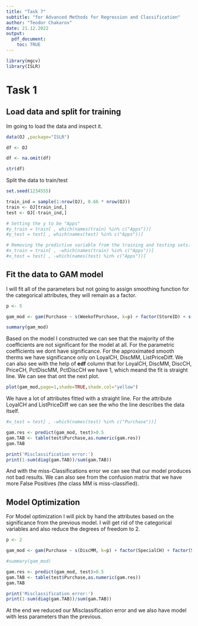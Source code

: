 ```yaml
---
title: "Task 7"
subtitle: "for Advanced Methods for Regression and Classification"
author: "Teodor Chakarov"
date: 21.12.2022
output: 
  pdf_document:
    toc: TRUE
---
```



```r
library(mgcv)
library(ISLR)

```

# Task 1

## Load data and split for training

Im going to load the data and inspect it.
```r
data(OJ ,package="ISLR")

df <- OJ

df <- na.omit(df)

str(df)
```

Split the data to train/test
```r
set.seed(1234555)

train_ind = sample(1:nrow(OJ), 0.66 * nrow(OJ))
train <- OJ[train_ind,]
test <- OJ[-train_ind,]

# Setting the y to be "Apps"
#y_train = train[ , which(names(train) %in% c("Apps"))]
#y_test = test[ , which(names(test) %in% c("Apps"))]

# Removing the predictive variable from the training and testing sets.
#x_train = train[ , -which(names(train) %in% c("Apps"))]
#x_test = test[ , -which(names(test) %in% c("Apps"))]

``` 


## Fit the data to GAM model

I will fit all of the parameters but not going to assign smoothing function for the categorical attributes, they will remain as a factor.
```r
p <- 5

gam_mod <- gam(Purchase ~ s(WeekofPurchase, k=p) + factor(StoreID) + s(PriceCH, k=p) + s(PriceMM, k=p) + s(DiscCH, k=p) + s(DiscMM, k=p) + factor(SpecialCH) + factor(SpecialMM) + s(LoyalCH, k=p) + s(SalePriceMM, k=p) + s(SalePriceCH, k=p) + s(PriceDiff, k=p) + Store7 + s(PctDiscMM, k=p) + s(PctDiscCH, k=p) + s(ListPriceDiff, k=p) + factor(STORE), data=train, family="binomial")

summary(gam_mod)
```

Based on the model I constructed we can see that the majority of the coefficients are not significant for the model at all. For the parametric coefficients we dont have significance. For the approximated smooth therms we have significance only on LoyalCH, DiscMM, ListPriceDiff. 
We can also see with the help of **edf** column that for LoyalCH, DiscMM, DiscCH, PriceCH, PctDiscMM, PctDiscCH we have 1, which meand the fit is straight line. We can see that ont the next plot. 

```r
plot(gam_mod,page=1,shade=TRUE,shade.col="yellow")
```

We have a lot of attributes fitted with a straight line. For the attribute LoyalCH and ListPriceDiff we can see the who the line describes the data itself.

```r
#x_test = test[ , -which(names(test) %in% c("Purchase"))]

gam.res <- predict(gam_mod, test)>0.5
gam.TAB <- table(test$Purchase,as.numeric(gam.res))
gam.TAB

print('Misclassification error:')
print(1-sum(diag(gam.TAB))/sum(gam.TAB))
```

And with the miss-Classifications error we can see that our model produces not bad results. We can also see from the confusion matrix that we have more False Positives (the class MM is miss-classified).

## Model Optimization

For Model optimization I will pick by hand the attributes based on the significance from the previous model. I will get rid of the categorical variables and also reduce the degrees of freedom to 2.

```r
p <- 2

gam_mod <- gam(Purchase ~ s(DiscMM, k=p) + factor(SpecialCH) + factor(SpecialMM) + s(LoyalCH, k=p) + s(ListPriceDiff, k=p), data=train, family="binomial", select = TRUE)

#summary(gam_mod)

gam.res <- predict(gam_mod, test)>0.5
gam.TAB <- table(test$Purchase,as.numeric(gam.res))
gam.TAB

print('Misclassification error:')
print(1-sum(diag(gam.TAB))/sum(gam.TAB))
```

At the end we reduced our Misclassification error and we also have model with less parameters than the previous.



